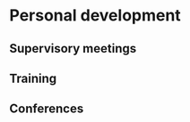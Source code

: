 # Personal development {#personaldevelopment}

## Supervisory meetings

## Training

## Conferences
